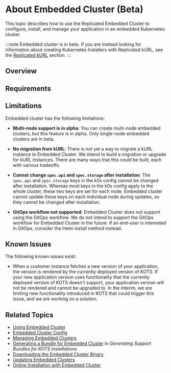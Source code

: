 
# About Embedded Cluster (Beta)

This topic describes how to use the Replicated Embedded Cluster to configure, install, and manage your application in an embedded Kubernetes cluster.

:::note
Embedded cluster is in beta. If you are instead looking for information about creating Kubernetes Installers with Replicated kURL, see the [Replicated kURL](/vendor/packaging-embedded-kubernetes) section.
:::

## Overview

<EmbeddedCluster/>

<KurlComparison/>

## Requirements

<EmbeddedClusterReqs/>

## Limitations

Embedded cluster has the following limitations:

* **Multi-node support is in alpha**: You can create multi-node embedded clusters, but this feature is in alpha. Only single-node embedded clusters are in beta.

* **No migration from kURL**: There is not yet a way to migrate a kURL instance to Embedded Cluster. We intend to build a migration or upgrade for kURL instances. There are many ways that this could be built, each with various tradeoffs.

* **Cannot change `spec.api` and `spec.storage` after installation**: The `spec.api` and `spec.storage` keys in the k0s config cannot be changed after installation. Whereas most keys in the k0s config apply to the whole cluster, these two keys are set for each node. Embedded cluster cannot update these keys on each individual node during updates, so they cannot be changed after installation.

* **GitOps workflow not supported**: Embedded Cluster does not support using the GitOps workflow. We do not intend to support the GitOps workflow for Embedded Cluster in the future. If an end-user is interested in GitOps, consider the Helm install method instead.

## Known Issues

The following known issues exist:

* When a customer instance fetches a new version of your application, the version is rendered by the currently deployed version of KOTS. If your new application version uses functionality that the currently deployed version of KOTS doesn't support, your application version will not be rendered and cannot be upgraded to. In the interim, we are limiting new functionality introduced in KOTS that could trigger this issue, and we are working on a solution.

## Related Topics

* [Using Embedded Cluster](/vendor/embedded-configuring)
* [Embedded Cluster Config](/reference/embedded-config)
* [Managing Embedded Clusters](/enterprise/cluster-management)
* [Generating a Bundle for Embedded Cluster](/enterprise/troubleshooting-an-app#generate-a-bundle-for-embedded-cluster) in _Generating Support Bundles for KOTS Installations_
* [Downloading the Embedded Cluster Binary](/vendor/embedded-download-binary)
* [Updating Embedded Clusters](/enterprise/updating-embedded)
* [Online Installation with Embedded Cluster](/enterprise/installing-embedded)